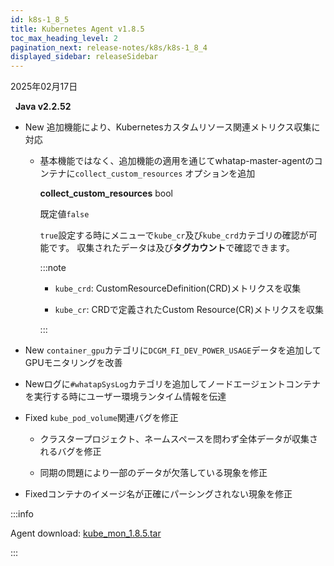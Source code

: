 ```yaml
---
id: k8s-1_8_5
title: Kubernetes Agent v1.8.5
toc_max_heading_level: 2
pagination_next: release-notes/k8s/k8s-1_8_4
displayed_sidebar: releaseSidebar
---
```


2025年02月17日

&nbsp; **Java v2.2.52**

- <Status priority='1'>New</Status> 追加機能により、Kubernetesカスタムリソース関連メトリクス収集に対応

  - 基本機能ではなく、追加機能の適用を通じてwhatap-master-agentのコンテナに`collect_custom_resources` オプションを追加

    **collect_custom_resources** <span class='type'>bool</span>

    既定値`false`

    `true`設定する時に<Cmdname sid="side_metricsSearch" className="uitext" />メニューで`kube_cr`及び`kube_crd`カテゴリの確認が可能です。 収集されたデータは<Cmdname sid="side_objectManifest" className="uitext" />及び**タグカウント**で確認できます。 

    :::note 

    - `kube_crd`: CustomResourceDefinition(CRD)メトリクスを収集

    - `kube_cr`: CRDで定義されたCustom Resource(CR)メトリクスを収集

    :::

- <Status priority='1'>New</Status> `container_gpu`カテゴリに`DCGM_FI_DEV_POWER_USAGE`データを追加してGPUモニタリングを改善

- <Status priority='1'>New</Status>ログに`#whatapSysLog`カテゴリを追加してノードエージェントコンテナを実行する時にユーザー環境ランタイム情報を伝達

- <Status priority='0'>Fixed</Status> `kube_pod_volume`関連バグを修正

  - クラスタープロジェクト、ネームスペースを問わず全体データが収集されるバグを修正

  - 同期の問題により一部のデータが欠落している現象を修正

- <Status priority='0'>Fixed</Status>コンテナのイメージ名が正確にパーシングされない現象を修正

:::info

Agent download: [kube_mon_1.8.5.tar](https://repo.whatap.io/docker/kube_mon_1.8.5.tar)

:::
